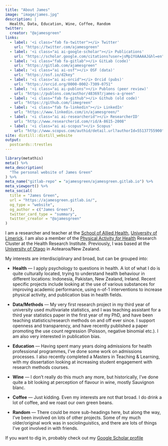 ```yaml
---
title: "About James"
image: "image/james.jpg"
description: |
  Health, Data, Education, Wine, Coffee, Random
twitter:
  creator: "@ajamesgreen"
links:
  - label: '<i class="fab fa-twitter"></i> Twitter'
    url: "https://twitter.com/ajamesgreen"
  - label: '<i class="ai ai-google-scholar"></i> Publications'
    url: "https://scholar.google.com/citations?user=jsMp1YUAAAAJ&hl=en"
  - label: '<i class="fab fa-gitlab"></i> GitLab (code)'
    url: "https://gitlab.com/ajamesgreen"
  - label: '<i class="ai ai-osf"></i> OSF (data)'
    url: "https://osf.io/d2key"
  - label: '<i class="ai ai-orcid"></i> Orcid (pubs)'
    url: "https://orcid.org/0000-0002-7309-0751"
  - label: '<i class="ai ai-publons"></i> Publons (peer review)'
    url: "https://publons.com/author/483697/james-a-green"
  - label: '<i class="fab fa-github"></i> Github (old code)'
    url: "https://github.com/limegreen"
  - label: '<i class="fab fa-linkedin"></i> LinkedIn'
    url: "https://www.linkedin.com/in/ajamesgreen/"
  - label: '<i class="ai ai-researcherid"></i> ResearcherID'
    url: "http://www.researcherid.com/rid/A-8615-2008"
  - label: '<i class="ai ai-scopus"></i> Scopus'
    url: "http://www.scopus.com/authid/detail.url?authorId=55137755900"
site: distill::distill_website
output:
  postcards::trestles
---
```

  
  
  ```r
library(metathis)
meta() %>%
  meta_description(
    "The personal website of James Green"
  ) %>%
  meta_name("gitlab-repo" = "ajamesgreen/ajamesgreen.gitlab.io") %>%
  meta_viewport() %>%
  meta_social(
    title = "James Green",
    url = "https://ajamesgreen.gitlab.io/",
    og_type = "website",
    og_author = c("James Green"),
    twitter_card_type = "summary",
    twitter_creator = "@ajamesgreen"
  )
```


I am a researcher and teacher at the [School of Allied Health](https://www.ul.ie/schoolalliedhealth/), [University of   Limerick](https://www.ul.ie). I am also a member of the [Physical Activity *for* Health](https://www.ul.ie/hri/physical-activity-health-pafh) Research Cluster at the Health Research Institute. Previously, I was based at the [University of Otago](https://www.otago.ac.nz) in Aotearoa/New Zealand. 

My interests are interdisciplinary and broad, but can be grouped into:  
  
  * __Health__ — I apply psychology to questions in health. A lot of what I do is quite culturally located, trying to understand health behaviour in different locations: Indonesia, Pakistan, New Zealand, Ireland. Recent specific projects include looking at the use of various substances for improving academic performance, using n-of-1 interventions to increase physical activity, and publication bias in health fields. 

* __Data/Methods__ — My very first research project in my third year of university used multivariate 
statistics, and I was teaching assistant for a third year statistics paper in the first year of my PhD, and have been teaching statistics/research methods on and off ever since. I support openness and transparency,
and have recently published a paper promoting the use count regression (Poisson, negative binomial etc.). I am also very interested in publication bias.  

* __Education__ — Having spent many years doing admissions for health professional programmes, I've done some work on admissions processes. I also recently completed a Masters in Teaching & Learning, with my dissertation looking at increasing student engagement with research methods courses.

* __Wine__ — I don't really do this much any more, but historically, I've done quite a bit looking at perception of flavour in wine, mostly Sauvignon blanc.  

* __Coffee__ — Just kidding. Even my interests are not that broad. I do drink a lot of coffee, and we roast our own green beans.  
* __Random__ — There could be more sub-headings here, but along the way, I've been involved on lots of other projects. Some of my much older/original work was in sociolinguistics, and there are lots of things I've got involved in with friends.  

If you want to dig in, probably check out my [Google Scholar profile](https://scholar.google.com/citations?user=jsMp1YUAAAAJ&hl=en)

<!-- health ∙ data ∙ teaching ∙ coffee ∙ wine ∙ random</aside> -->
